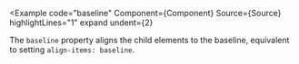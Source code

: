 
<Example
  code="baseline"
  Component={Component}
  Source={Source}
  highlightLines="1"
  expand
  undent={2}
>
  The `baseline` property aligns the child elements to the baseline,
  equivalent to setting `align-items: baseline`.
</Example>
